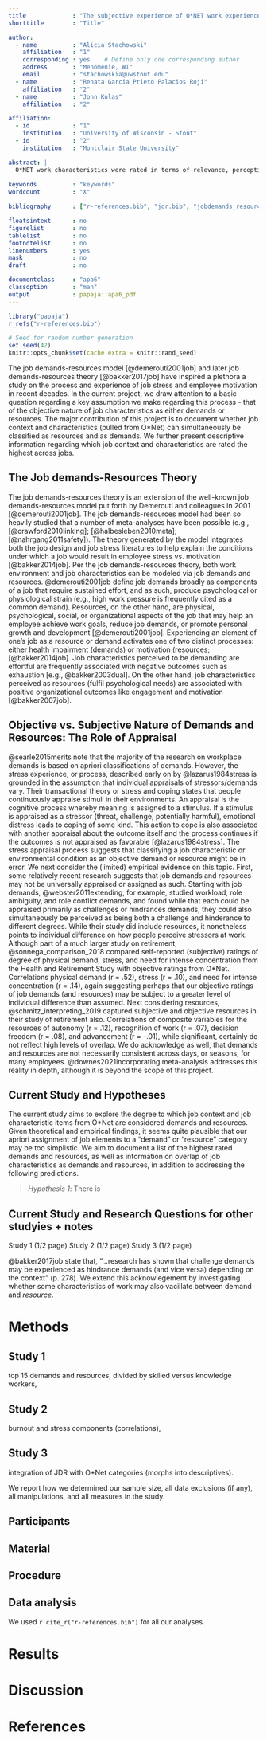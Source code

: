 ```yaml
---
title             : "The subjective experience of O*NET work experiences as demands and resources"
shorttitle        : "Title"

author: 
  - name          : "Alicia Stachowski"
    affiliation   : "1"
    corresponding : yes    # Define only one corresponding author
    address       : "Menomenie, WI"
    email         : "stachowskia@uwstout.edu"
  - name          : "Renata Garcia Prieto Palacios Roji"
    affiliation   : "2"
  - name          : "John Kulas"
    affiliation   : "2"

affiliation:
  - id            : "1"
    institution   : "University of Wisconsin - Stout"
  - id            : "2"
    institution   : "Montclair State University"

abstract: |
  O*NET work characteristics were rated in terms of relevance, perception of demand, and perception as resource. 
  
keywords          : "keywords"
wordcount         : "X"

bibliography      : ["r-references.bib", "jdr.bib", "jobdemands_resources_bibtex.bib"]

floatsintext      : no
figurelist        : no
tablelist         : no
footnotelist      : no
linenumbers       : yes
mask              : no
draft             : no

documentclass     : "apa6"
classoption       : "man"
output            : papaja::apa6_pdf
---
```


```r
library("papaja")
r_refs("r-references.bib")
```

```r
# Seed for random number generation
set.seed(42)
knitr::opts_chunk$set(cache.extra = knitr::rand_seed)
```

  The job demands-resources model [@demerouti2001job] and later job demands-resources theory [@bakker2017job] have inspired a plethora a study on the process and experience of job stress and employee motivation in recent decades. In the current project, we draw attention to a basic question regarding a key assumption we make regarding this process - that of the objective nature of job characteristics as either demands or resources. The major contribution of this project is to document whether job context and characteristics (pulled from O*Net) can simultaneously be classified as resources and as demands. We further present descriptive information regarding which job context and characteristics are rated the highest across jobs.
  
## The Job demands-Resources Theory

The job demands-resources theory is an extension of the well-known job demands-resources model put forth by Demerouti and colleagues in 2001 [@demerouti2001job]. The job demands-resources model had been so heavily studied that a number of meta-analyses have been possible (e.g., [@crawford2010linking];
[@halbesleben2010meta]; [@nahrgang2011safety]). The theory generated by the model integrates both the job design and job stress literatures to help explain the conditions under which a job would result in employee stress vs. motivation [@bakker2014job]. Per the job demands-resources theory, both work environment and job characteristics can be modeled via job demands and resources. @demerouti2001job define job demands broadly as components of a job that require sustained effort, and as such, produce psychological or physiological strain (e.g., high work pressure is frequently cited as a common demand). Resources, on the other hand, are physical, psychological, social, or organizational aspects of the job that may help an employee achieve work goals, reduce job demands, or promote personal growth and development [@demerouti2001job].
  Experiencing an element of one’s job as a resource or demand activates one of two distinct processes: either health impairment (demands) or motivation (resources; [@bakker2014job]. Job characteristics perceived to be demanding are effortful are frequently associated with negative outcomes such as exhaustion [e.g., @bakker2003dual]. On the other hand, job characteristics perceived as resources (fulfil psychological needs) are associated with positive organizational outcomes like engagement and motivation [@bakker2007job]. 
  
## Objective vs. Subjective Nature of Demands and Resources: The Role of Appraisal
  @searle2015merits note that the majority of the research on workplace demands is based on apriori classifications of demands. However, the stress experience, or process, described early on by @lazarus1984stress is grounded in the assumption that individual appraisals of stressors/demands vary. Their transactional theory or stress and coping states that people continuously appraise stimuli in their environments. An appraisal is the cognitive process whereby meaning is assigned to a stimulus. If a stimulus is appraised as a stressor (threat, challenge, potentially harmful), emotional distress leads to coping of some kind. This action to cope is also associated with another appraisal about the outcome itself and the process continues if the outcomes is not appraised as favorable [@lazarus1984stress]. The stress appraisal process suggests that classifying a job characteristic or environmental condition as an objective demand or resource might be in error. 
  We next consider the (limited) empirical evidence on this topic. First, some relatively recent research suggests that job demands and resources may not be universally appraised or assigned as such. Starting with job demands, @webster2011extending, for example, studied workload, role ambiguity, and role conflict demands, and found while that each could be appraised primarily as challenges or hindrances demands, they could also simultaneously be perceived as being both a challenge and hinderance to different degrees. While their study did include resources, it nonetheless points to individual difference on how people perceive stressors at work. Although part of a much larger study on retirement, @sonnega_comparison_2018 compared self-reported (subjective) ratings of degree of physical demand, stress, and need for intense concentration from the Health and Retirement Study with objective ratings from O*Net. Correlations physical demand (r = .52), stress (r = .10), and need for intense concentration (r = .14), again suggesting perhaps that our objective ratings of job demands (and resources) may be subject to a greater level of individual difference than assumed. Next considering resources, @schmitz_interpreting_2019 captured subjective and objective resources in their study of retirement also. Correlations of composite variables for the resources of autonomy (r = .12), recognition of work (r = .07), decision freedom (r = .08), and advancement (r = -.01), while significant, certainly do not reflect high levels of overlap. 
  We do acknowledge as well, that demands and resources are not necessarily consistent across days, or seasons, for many employees. @downes2021incorporating meta-analysis addresses this reality in depth, although it is beyond the scope of this project. 
  
## Current Study and Hypotheses

  The current study aims to explore the degree to which job context and job characteristic items from O*Net are considered demands and resources. Given theoretical and empirical findings, it seems quite plausible that our apriori assignment of job elements to a “demand” or “resource” category may be too simplistic. We aim to document a list of the highest rated demands and resources, as well as information on overlap of job characteristics as demands and resources, in addition to addressing the following predictions.
  
>*Hypothesis 1*: There is 


## Current Study and Research Questions for other studyies + notes

Study 1 (1/2 page)
Study 2 (1/2 page)
Study 3 (1/2 page)


@bakker2017job state that, "...research has shown that challenge demands may be experienced as hindrance demands (and vice versa) depending on the context" (p. 278). We extend this acknowlegement by investigating whether some characteristics of work may also vacillate between demand and *resource*. 

# Methods

## Study 1  

top 15 demands and resources, divided by skilled versus knowledge workers, 

## Study 2  

burnout and stress components (correlations), 

## Study 3

integration of JDR with O*Net categories (morphs into descriptives). 

We report how we determined our sample size, all data exclusions (if any), all manipulations, and all measures in the study. <!-- 21-word solution (Simmons, Nelson & Simonsohn, 2012; retrieved from http://ssrn.com/abstract=2160588) -->

## Participants

## Material

## Procedure

## Data analysis
We used `r cite_r("r-references.bib")` for all our analyses.


# Results

# Discussion


\newpage

# References

\begingroup
\setlength{\parindent}{-0.5in}
\setlength{\leftskip}{0.5in}

<div id="refs" custom-style="Bibliography"></div>
\endgroup
